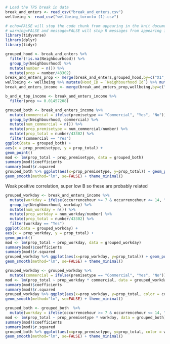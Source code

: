 ```r
# Load the TPS break in data
break_and_enters <- read_csv("break_and_enters.csv")
wellbeing <- read_csv("wellbeing_toronto (1).csv")
```
```r
# echo=FALSE will stop the code chunk from appearing in the knit document
# warning=FALSE and message=FALSE will stop R messages from appearing in the knit document
library(tidyverse)
library(dplyr)
library(tidyr)

```
```r
grouped_hood <- break_and_enters %>% 
  filter(!is.na(Neighbourhood)) %>%
  group_by(Neighbourhood) %>%
  mutate(number = n()) %>%
  mutate(prop = number/43302)
break_and_enters_prop <- merge(break_and_enters,grouped_hood,by=c("X1", "Index", "event_unique_id", "occurrencedate", "reporteddate", "premisetype", "offence", "reportedyear", "reportedmonth", "reportedday", "reporteddayofyear", "reporteddayofweek", "reportedhour", "occurrenceyear", "occurrencemonth", "occurrenceday", "occurrencedayofyear", "occurrencedayofweek", "occurrencehour", "MCI", "Division", "Hood_ID", "Long", "Lat"))
wellbeing <- wellbeing %>% mutate(Hood_ID = `Neighbourhood Id`) %>% mutate(Income = `Average Family Income`)
break_and_enters_income <- merge(break_and_enters_prop,wellbeing,by=c("Hood_ID"))
```
```r
b_and_e_top_income <- break_and_enters_income %>%
  filter(prop >= 0.01457208)
```

```r
grouped_both <- break_and_enters_income %>%
  mutate(commercial = ifelse(premisetype == "Commercial", "Yes", "No")) %>%
  group_by(Neighbourhood, commercial) %>%
  mutate(num_commercial = n()) %>%
  mutate(prop_premisetype = num_commercial/number) %>%
  mutate(prop_total = number/43302) %>%
  filter(commercial == "Yes")
ggplot(data = grouped_both) +
aes(x = prop_premisetype, y = prop_total) +
geom_point()
mod <- lm(prop_total ~ prop_premisetype, data = grouped_both)
summary(mod)$coefficients
summary(mod)$r.squared
grouped_both %>% ggplot(aes(x=prop_premisetype, y=prop_total)) + geom_point() +
geom_smooth(method="lm", se=FALSE) + theme_minimal()
```
Weak positive correlation, super low B so these are probably related
```r
grouped_workday <- break_and_enters_income %>%
  mutate(workday = ifelse(occurrencehour >= 7 & occurrencehour <= 14, "Yes", "No")) %>%
  group_by(Neighbourhood, workday) %>%
  mutate(num_workday = n()) %>%
  mutate(prop_workday = num_workday/number) %>%
  mutate(prop_total = number/43302) %>%
  filter(workday == "Yes")
ggplot(data = grouped_workday) +
aes(x = prop_workday, y = prop_total) +
geom_point()
mod <- lm(prop_total ~ prop_workday, data = grouped_workday)
summary(mod)$coefficients
summary(mod)$r.squared
grouped_workday %>% ggplot(aes(x=prop_workday, y=prop_total)) + geom_point() +
geom_smooth(method="lm", se=FALSE) + theme_minimal()
```
```r
grouped_workday <- grouped_workday %>%
  mutate(commercial = ifelse(premisetype == "Commercial", "Yes", "No"))
mod <- lm(prop_total ~ prop_workday * commercial, data = grouped_workday)
summary(mod)$coefficients
summary(mod)$r.squared
grouped_workday %>% ggplot(aes(x=prop_workday, y=prop_total, color = commercial)) + geom_point() +
geom_smooth(method="lm", se=FALSE) + theme_minimal()

```
```r
grouped_both <- grouped_both  %>%
  mutate(workday = ifelse(occurrencehour >= 7 & occurrencehour <= 14, "Yes", "No"))
mod <- lm(prop_total ~ prop_premisetype * workday, data = grouped_both)
summary(mod)$coefficients
summary(mod)$r.squared
grouped_both %>% ggplot(aes(x=prop_premisetype, y=prop_total, color = workday)) + geom_point() +
geom_smooth(method="lm", se=FALSE) + theme_minimal()
```

